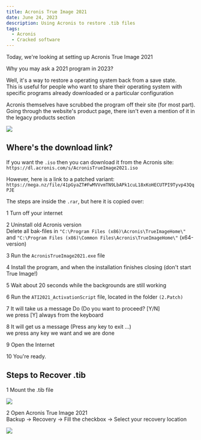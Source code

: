 ```yaml
---
title: Acronis True Image 2021
date: June 24, 2023
description: Using Acronis to restore .tib files
tags:
  - Acronis
  - Cracked software
---
```


Today, we're looking at setting up Acronis True Image 2021

Why you may ask a 2021 program in 2023?

Well, it's a way to restore a operating system back from a save state.  
This is useful for people who want to share their operating system with specific programs already downloaded or a particular configuration

Acronis themselves have scrubbed the program off their site (for most part).  
Going through the website's product page, there isn't even a mention of it in the legacy products section

![](/assets/images/blog-posts/acronis-true-image-2021/1.png)

## Where's the download link?

If you want the `.iso` then you can download it from the Acronis site: `https://dl.acronis.com/s/AcronisTrueImage2021.iso`

However, here is a link to a patched variant:  
`https://mega.nz/file/41pGyaZT#FwMVVvmTN9LbAPk1cuL18xKoHECUTPI9Tyvp43QqPJE`

The steps are inside the `.rar`, but here it is copied over:

<Badge>1</Badge> Turn off your internet

<Badge>2</Badge> Uninstall old Acronis version  
Delete all bak-files in `"C:\Program Files (x86)\Acronis\TrueImageHome\"` and `"C:\Program Files (x86)\Common Files\Acronis\TrueImageHome\"` (x64-version)

<Badge>3</Badge> Run the `AcronisTrueImage2021.exe` file

<Badge>4</Badge> Install the program, and when the installation finishes closing (don't start True Image!)

<Badge>5</Badge> Wait about 20 seconds while the backgrounds are still working

<Badge>6</Badge> Run the `ATI2021_ActivationScript` file, located in the folder `(2.Patch)`

<Badge>7</Badge> It will take us a message Do (Do you want to proceed? [Y/N]  
we press [Y] always from the keyboard

<Badge>8</Badge> It will get us a message (Press any key to exit ...)  
we press any key we want and we are done

<Badge>9</Badge> Open the Internet

<Badge>10</Badge> You're ready.

## Steps to Recover .tib 

<Badge>1</Badge> Mount the .tib file

![](/assets/images/blog-posts/acronis-true-image-2021/2.png)

<Badge>2</Badge> Open Acronis True Image 2021  
Backup -> Recovery -> Fill the checkbox -> Select your recovery location

![](/assets/images/blog-posts/acronis-true-image-2021/3.png)
